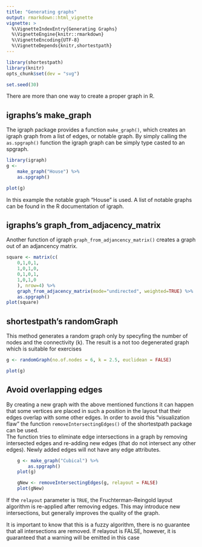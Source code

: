 ```yaml
---
title: "Generating graphs"
output: rmarkdown::html_vignette
vignette: >
  %\VignetteIndexEntry{Generating Graphs}
  %\VignetteEngine{knitr::rmarkdown}
  %\VignetteEncoding{UTF-8}
  %\VignetteDepends{knitr,shortestpath}
---
```

```r
library(shortestpath)
library(knitr)
opts_chunk$set(dev = "svg")
```
```r
set.seed(30)
```
There are more than one way to create a proper graph in R.

## igraphs's make_graph
The igraph package provides a function `make_graph()`, which creates an igraph graph from a list of edges, or notable graph. By simply calling the `as.spgraph()` function the igraph graph can be simply type casted to an spgraph.

```r
library(igraph)
g <-
    make_graph("House") %>%
    as.spgraph()

plot(g)
```
  
In this example the notable graph "House" is used. A list of notable graphs can be found in the R documentation of igraph.  

## igraphs's graph_from_adjacency_matrix
Another function of igraph `graph_from_adjancency_matrix()` creates a graph out of an adjancency matrix. 

```r
square <- matrix(c(
    0,1,0,1,
    1,0,1,0,
    0,1,0,1,
    1,0,1,0
    ), nrow=4) %>%
    graph_from_adjacency_matrix(mode="undirected", weighted=TRUE) %>%
    as.spgraph()
plot(square)
```

## shortestpath's randomGraph
This method generates a random graph only by specyfing the number of nodes and the connectivity (k). The result is a not too degenerated graph which is suitable for exercises

```r
g <- randomGraph(no.of.nodes = 6, k = 2.5, euclidean = FALSE) 

plot(g)
```
  
## Avoid overlapping edges
By creating a new graph with the above mentioned functions it can happen that some vertices are placed in such a position in the layout that their edges overlap with some other edges. In order to avoid this "visualization flaw" the function `removeIntersectingEdges()` of the shortestpath package can be used.  
The function tries to eliminate edge intersections in a graph by removing intersected edges and re-adding new edges (that do not intersect any other edges). Newly added edges will not have any edge attributes.


```r
    g <- make_graph("Cubical") %>%
        as.spgraph()
    plot(g)

    gNew <- removeIntersectingEdges(g, relayout = FALSE)
    plot(gNew)
```
  
If the `relayout` parameter is `TRUE`, the Fruchterman-Reingold layout algorithm is re-applied after removing edges. This may introduce new intersections, but generally improves the quality of the graph.
  
It is important to know that this is a fuzzy algorithm, there is no guarantee that all intersections are removed. If relayout is FALSE, however, it is guaranteed that a warning will be emitted in this case





